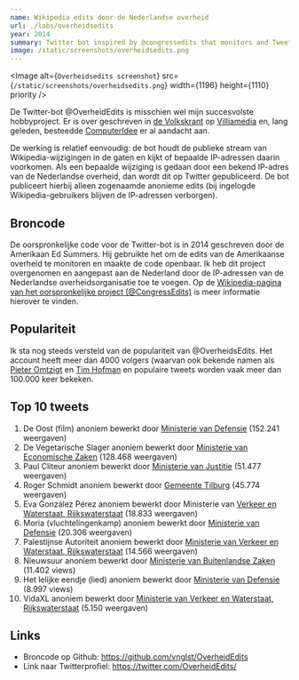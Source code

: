 ```yaml
---
name: Wikipedia edits door de Nederlandse overheid
url: ./labs/overheidsedits
year: 2014
summary: Twitter bot inspired by @congressedits that monitors and Tweets any edits made to Wikipedia by the Dutch government. It's been in the news quite a few times (de Volkskrant) and the account has more followers than I do. (in Dutch)
image: /static/screenshots/overheidsedits.png
---
```


<Image
  alt={`Overheidsedits screenshot`}
  src={`/static/screenshots/overheidsedits.png`}
  width={1196}
  height={1110}
  priority
/>

De Twitter-bot @OverheidEdits is misschien wel mijn succesvolste hobbyproject. Er is over geschreven in [de Volkskrant](https://www.volkskrant.nl/nieuws-achtergrond/wikipedia-pagina-nieuwsuur-aangepast-vanaf-ministerie-buitenlandse-zaken-nieuwsuur-spreek-je-uit-als-nieuw-zuur~be99ea77/) op [Villiamedia](https://www.villamedia.nl/artikel/ministerie-buza-bewerkte-wikipedia-pagina-nieuwsuur) en, lang geleden, besteedde [ComputerIdee](https://www.computeridee.nl/nieuws/harry-potter-en-voetbal-dit-wijzigt-de-overheid-allemaal-op-wikipedia/) er al aandacht aan.

De werking is relatief eenvoudig: de bot houdt de publieke stream van Wikipedia-wijzigingen in de gaten en kijkt of bepaalde IP-adressen daarin voorkomen. Als een bepaalde wijziging is gedaan door een bekend IP-adres van de Nederlandse overheid, dan wordt dit op Twitter gepubliceerd. De bot publiceert hierbij alleen zogenaamde anonieme edits (bij ingelogde Wikipedia-gebruikers blijven de IP-adressen verborgen).

## Broncode

De oorspronkelijke code voor de Twitter-bot is in 2014 geschreven door de Amerikaan Ed Summers. Hij gebruikte het om de edits van de Amerikaanse overheid te monitoren en maakte de code openbaar. Ik heb dit project overgenomen en aangepast aan de Nederland door de IP-adressen van de Nederlandse overheidsorganisatie toe te voegen. Op de [Wikipedia-pagina van het oorspronkelijke project (@CongressEdits)](https://en.wikipedia.org/wiki/CongressEdits) is meer informatie hierover te vinden.

## Populariteit

Ik sta nog steeds versteld van de populariteit van @OverheidsEdits. Het account heeft meer dan 4000 volgers (waarvan ook bekende namen als [Pieter Omtzigt](https://twitter.com/PieterOmtzigt) en [Tim Hofman](https://twitter.com/debroervanroos) en populaire tweets worden vaak meer dan 100.000 keer bekeken.

## Top 10 tweets

1. De Oost (film) anoniem bewerkt door [Ministerie van Defensie](https://twitter.com/overheidedits/status/1355061486918504449) (152.241 weergaven)
2. De Vegetarische Slager anoniem bewerkt door [Ministerie van Economische Zaken](https://twitter.com/OverheidEdits/status/1466785753128751114) (128.468 weergaven)
3. Paul Cliteur anoniem bewerkt door [Ministerie van Justitie](https://twitter.com/overheidedits/status/1339949085583917059) (51.477 weergaven)
4. Roger Schmidt anoniem bewerkt door [Gemeente Tilburg](https://twitter.com/OverheidEdits/status/1440614874367729668) (45.774 weergaven)
5. Eva González Pérez anoniem bewerkt door Ministerie van [Verkeer en Waterstaat, Rijkswaterstaat](https://twitter.com/OverheidEdits/status/1385263965043838983) (18.833 weergaven)
6. Moria (vluchtelingenkamp) anoniem bewerkt door [Ministerie van Defensie](https://twitter.com/BossDre_/status/1361740301208072197) (20.306 weergaven)
7. Palestijnse Autoriteit anoniem bewerkt door [Ministerie van Verkeer en Waterstaat, Rijkswaterstaat](https://twitter.com/OverheidEdits/status/1405488245350219778) (14.566 weergaven)
8. Nieuwsuur anoniem bewerkt door [Ministerie van Buitenlandse Zaken](https://twitter.com/OverheidEdits/status/1054439388875231232) (11.402 views)
9. Het lelijke eendje (lied) anoniem bewerkt door [Ministerie van Defensie](https://mobile.twitter.com/overheidedits/status/1291684668237123585) (8.997 views)
10. VidaXL anoniem bewerkt door [Ministerie van Verkeer en Waterstaat, Rijkswaterstaat](https://twitter.com/OverheidEdits/status/1415259018382254085) (5.150 weergaven)

## Links

- Broncode op Github: https://github.com/vnglst/OverheidEdits
- Link naar Twitterprofiel: https://twitter.com/OverheidEdits/
